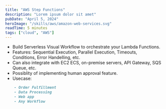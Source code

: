 ```yaml
---
title: "AWS Step Functions"
description: "Lorem ipsum dolor sit amet"
pubDate: "April 5, 2024"
heroImage: "/skills/aws/amazon-web-services.svg"
readTime: 5 minutes
tags: ["cloud", "AWS"]
---
```



- Build Serverless Visual Workflow to orchestrate your Lambda Functions.
- Features: Sequential Execution, Parallel Execution, Timeouts, Conditions, Error Handelling, etc.
- Can also integrate with EC2 ECS, on-premise servers, API Gateway, SQS Queue, etc.
- Possiblity of implementing human approval feature.
- Usecase: 
```markdown
    - Order Fulfillment
    - Data Processing
    - Web app
    - Any Workflow
```